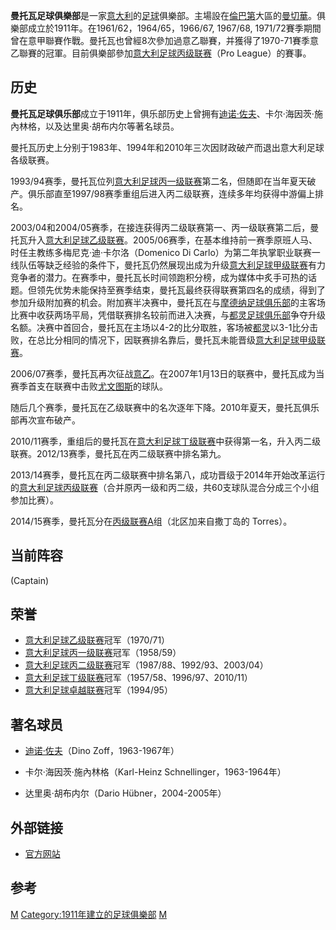 {{Football club infobox-1 |
  clubname = 曼托瓦|
  image    = |
  fullname = 曼托瓦足球俱樂部<br /> Mantova Football Club<br /> |
  nickname = ''Virgiliani''<br /> ''BiancoBandati'' |
  founded  = 1911年 <br/> |
  refounded = 2010年 <br/> |
  ground   = Stadio Danilo Martelli|
  city     = [[意大利|意大利]]，[[曼切華|曼切華]] |
  capacity = 14884人 | 
  chairman = {{flagicon|Italy}} Bruno Bompieri|
  manager  ={{flagicon|Italy}} Carlo Sabatini|
  league   = [[意大利足球丙级联赛|意大利足球丙级联赛]] |
  season   = 2021–22 |
  position = 意丙A組，第 15 位 |
  pattern_la1=|pattern_b1=_redrightsash|pattern_ra1=|
  leftarm1=FFFFFF|body1=FFFFFF|rightarm1=FFFFFF|shorts1=FFFFFF|socks1=FFFFFF|
  pattern_la2=|pattern_b2=_whiterightsash|pattern_ra2=|
  leftarm2=FF0000|body2=FF0000|rightarm2=FF0000|shorts2=FF0000|socks2=FF0000|
  pattern_la3=|pattern_b3=_whiterightsash|pattern_ra3=|
  leftarm3=0000FF|body3=0000FF|rightarm3=0000FF|shorts3=0000FF|socks3=0000FF|
}}
'''曼托瓦足球俱樂部'''是一家[[意大利|意大利]]的[[足球|足球]]俱樂部。主場設在[[倫巴第|倫巴第]]大區的[[曼切華|曼切華]]。俱樂部成立於1911年。在1961/62，1964/65，1966/67, 1967/68, 1971/72賽季期間曾在意甲聯賽作戰。曼托瓦也曾經8次參加過意乙聯賽，并獲得了1970-71賽季意乙聯賽的冠軍。目前俱樂部參加[[意大利足球丙级联赛|意大利足球丙级联赛]]（Pro League）的賽事。

== 历史 ==

'''曼托瓦足球俱乐部'''成立于1911年，俱乐部历史上曾拥有[[迪诺·佐夫|迪诺·佐夫]]、卡尔·海因茨·施內林格，以及达里奥·胡布内尔等著名球员。

曼托瓦历史上分别于1983年、1994年和2010年三次因财政破产而退出意大利足球各级联赛。

1993/94赛季，曼托瓦位列[[意大利足球丙一级联赛|意大利足球丙一级联赛]]第二名，但随即在当年夏天破产。俱乐部直至1997/98赛季重组后进入丙二级联赛，连续多年均获得中游偏上排名。

2003/04和2004/05赛季，在接连获得丙二级联赛第一、丙一级联赛第二后，曼托瓦升入[[意大利足球乙级联赛|意大利足球乙级联赛]]。2005/06赛季，在基本维持前一赛季原班人马、时任主教练多梅尼克·迪·卡尔洛（Domenico Di Carlo）为第二年执掌职业联赛一线队伍等缺乏经验的条件下，曼托瓦仍然展现出成为升级[[意大利足球甲级联赛|意大利足球甲级联赛]]有力竞争者的潜力。在赛季中，曼托瓦长时间领跑积分榜，成为媒体中炙手可热的话题。但领先优势未能保持至赛季结束，曼托瓦最终获得联赛第四名的成绩，得到了参加升级附加赛的机会。附加赛半决赛中，曼托瓦在与[[摩德纳足球俱乐部|摩德纳足球俱乐部]]的主客场比赛中收获两场平局，凭借联赛排名较前而进入决赛，与[[都灵足球俱乐部|都灵足球俱乐部]]争夺升级名额。决赛中首回合，曼托瓦在主场以4-2的比分取胜，客场被[[都灵足球俱乐部|都灵]]以3-1比分击败，在总比分相同的情况下，因联赛排名靠后，曼托瓦未能晋级[[意大利足球甲级联赛|意大利足球甲级联赛]]。

2006/07赛季，曼托瓦再次征战[[意大利足球甲级联赛|意乙]]。在2007年1月13日的联赛中，曼托瓦成为当赛季首支在联赛中击败[[尤文图斯足球俱乐部|尤文图斯]]的球队。

随后几个赛季，曼托瓦在乙级联赛中的名次逐年下降。2010年夏天，曼托瓦俱乐部再次宣布破产。

2010/11赛季，重组后的曼托瓦在[[意大利足球丁级联赛|意大利足球丁级联赛]]中获得第一名，升入丙二级联赛。2012/13赛季，曼托瓦在丙二级联赛中排名第九。

2013/14赛季，曼托瓦在丙二级联赛中排名第八，成功晋级于2014年开始改革运行的[[意大利足球丙级联赛|意大利足球丙级联赛]]（合并原丙一级和丙二级，共60支球队混合分成三个小组参加比赛）。

2014/15赛季，曼托瓦分在[[意大利足球丙级联赛|丙级联赛]]A组（北区加来自撒丁岛的 Torres）。

== 当前阵容 ==
{{updated|25 March 2015|<ref>{{cite web|url=http://www.mantovafootballclub.it/squadra.php/|title=Mantova Squadra|accessdate=25 March 2015|publisher=Mantova FC|archive-date=2015-09-07|archive-url=https://web.archive.org/web/20150907065507/http://www.mantovafootballclub.it/squadra.php|dead-url=no}}</ref>}}
{{Fs start}}
{{Fs player|nat= ITA |pos=GK|name=Marco FESTA}}
{{Fs player|nat= ITA |pos=GK|name=Alberto PALEARI}}
{{Fs player|nat= FRA |pos=DF|name=Allan BLAZE}}
{{Fs player|nat= RUS |pos=DF|name=Juri GONZI}}
{{Fs player|nat= ITA |pos=DF|name=Alberto MARCHIORI}}
{{Fs player|nat= ITA |pos=DF|name=Luca MENINI}}
{{Fs player|nat= ITA |pos=DF|name=Manuel SCALISE}}
{{Fs player|nat= ITA |pos=DF|name=Edoardo SCROSTA}}
{{Fs player|nat= ITA |pos=DF|name=Angelo SINISCALCHI}}
{{Fs player|nat= ITA |pos=DF|name=Francesco TODISCO}}
{{Fs player|nat= ITA |pos=DF|name=Andrea TRAINOTTI}}
{{fs mid}}
{{Fs player|nat= ITA |pos=MF|name=Alberto CREATI}}
{{Fs player|nat= FRA |pos=MF|name=Enzo DI SANTANTONIO}}
{{Fs player|nat= ITA |pos=MF|name=Jacopo FORTUNATO}}
{{Fs player|nat= ITA |pos=MF|name=Matteo PARO}} (Captain)
{{Fs player|nat= ITA |pos=MF|name=Matteo SEVERINO}}
{{Fs player|nat= ITA |pos=MF|name=Roberto ZAMMARINI}}
{{Fs player|nat= ITA |pos=FW|name=Gaetano CARIDI}}
{{Fs player|nat= ITA |pos=FW|name=Luca MANARIN}}
{{Fs player|nat= HUN |pos=FW|name=Soma NOVOTHNY}}
{{Fs player|nat= ITA |pos=FW|name=Gabriele PASSAMONTI}}
{{Fs player|nat= ITA |pos=FW|name=Ahmed SAID}}
{{Fs player|nat= BRA |pos=FW|name=Francisco SARTORE}}
{{Fs player|nat= HRV |pos=FW|name=Ivan TOMICIC}}
{{Fs player|nat= ITA |pos=FW|name=Nicolò ZANETTI}}
{{fs end}}

== 荣誉 ==
* [[意大利足球乙级联赛|意大利足球乙级联赛]]冠军（1970/71）
* [[意大利足球丙一级联赛|意大利足球丙一级联赛]]冠军（1958/59）
* [[意大利足球丙二级联赛|意大利足球丙二级联赛]]冠军（1987/88、1992/93、2003/04）
* [[意大利足球丁级联赛|意大利足球丁级联赛]]冠军（1957/58、1996/97、2010/11）
* [[意大利足球卓越联赛|意大利足球卓越联赛]]冠军（1994/95）

== 著名球员 ==
* {{flagicon|ITA}} [[迪诺·佐夫|迪诺·佐夫]]（Dino Zoff，1963-1967年）
* {{flagicon|GER}} 卡尔·海因茨·施內林格（Karl-Heinz Schnellinger，1963-1964年）
* {{flagicon|ITA}} 达里奥·胡布内尔（Dario Hübner，2004-2005年）

== 外部链接 ==
* [http://www.mantovafc.it/squadra/rosa-e-staff-tecnico.html/ 官方网站] {{Wayback|url=http://www.mantovafc.it/squadra/rosa-e-staff-tecnico.html/ |date=20150126134013 }}{{it icon}}

== 参考 ==
{{reflist}}

{{意甲}}

[[Category:意大利足球俱樂部|M]]
[[Category:1911年建立的足球俱樂部|Category:1911年建立的足球俱樂部]]
[[Category:倫巴底大區足球會|M]]